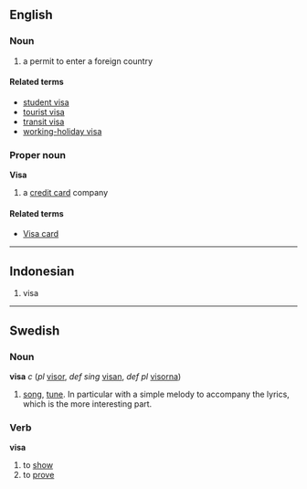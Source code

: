 ==English==
===Noun===

# a permit to enter a foreign country

====Related terms====
*[[student visa]]
*[[tourist visa]]
*[[transit visa]]
*[[working-holiday visa]]

===Proper noun===
'''Visa'''

# a [[credit card]] company

====Related terms====
*[[Visa card]]

----

== Indonesian ==

# visa

----

==Swedish==
===Noun===
'''visa''' ''c'' (''pl'' [[visor]], ''def sing'' [[visan]], ''def pl'' [[visorna]])

#[[song]], [[tune]]. In particular with a simple melody to accompany the lyrics, which is the more interesting part.


===Verb===
'''visa'''

#to [[show]]
#to [[prove]]